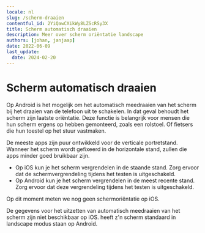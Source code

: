 ```yaml
---
locale: nl
slug: /scherm-draaien
contentful_id: 2YiQawCXikWy8LZScRSy3X
title: Scherm automatisch draaien
description: Meer over scherm oriëntatie landscape
authors: [johan, janjaap]
date: 2022-06-09
last_update:
  date: 2024-02-20
---
```


# Scherm automatisch draaien

Op Android is het mogelijk om het automatisch meedraaien van het scherm bij het draaien van de telefoon uit te schakelen. In dat geval behoudt het scherm zijn laatste oriëntatie. Deze functie is belangrijk voor mensen die hun scherm ergens op hebben gemonteerd, zoals een rolstoel. Of fietsers die hun toestel op het stuur vastmaken.

De meeste apps zijn puur ontwikkeld voor de verticale portretstand. Wanneer het scherm wordt gefixeerd in de horizontale stand, zullen die apps minder goed bruikbaar zijn.

- Op iOS kun je het scherm vergrendelen in de staande stand. Zorg ervoor dat de schermvergrendeling tijdens het testen is uitgeschakeld.
- Op Android kun je het scherm vergrendelen in de meest recente stand. Zorg ervoor dat deze vergrendeling tijdens het testen is uitgeschakeld.

Op dit moment meten we nog geen schermoriëntatie op iOS.

<TwoColumnBlock>
  <LeftColumn>
    <ColumnRow>
      <TextBlock showBackgroundColor={true}>
        De gegevens voor het uitzetten van automatisch meedraaien van het scherm zijn niet beschikbaar op iOS.
        <CustomLink
          url="/nl/stats/scherm-draaien"
          label="Meer over scherm automatisch draaien"
          external={false}
        />
      </TextBlock>
    </ColumnRow>
  </LeftColumn>
  <RightColumn>
    <ColumnRow>
      <PercentageBlock
        metrics={[
          { title: 'Scherm oriëntatie landscape', key: 'android-screen_orientation-landscape', isPercentage: true }
        ]}
        label="Meer over scherm automatisch draaien"
        url="/nl/stats/scherm-draaien">
        heeft z'n scherm standaard in landscape modus staan op Android.
      </PercentageBlock>
    </ColumnRow>
  </RightColumn>
</TwoColumnBlock>

<Quote
  quote="Hoeveel uur ik per dag mijn telefoon gebruik? Hoeveel uur gebruik jij je ogen?"
  name="Jesse"
  image="/img/light/Jesse.png"
  alt="Foto Jesse"
  label="Lees het interview met Jesse"
  url="/nl/artikelen/jesse"
/>
